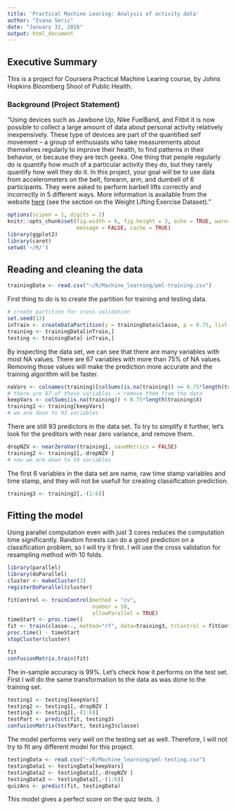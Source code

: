 ```yaml
---
title: 'Practical Machine Learing: Analysis of activity data'
author: "Ivana Seric"
date: "January 31, 2016"
output: html_document
---
```



## Executive Summary

This is a project for Coursera Practical Machine Learing course, by Johns Hopkins Bloomberg Shool of Public Health. 

### Background (Project Statement)
"Using devices such as Jawbone Up, Nike FuelBand, and Fitbit it is now possible to collect a large amount of data about personal activity relatively inexpensively. These type of devices are part of the quantified self movement – a group of enthusiasts who take measurements about themselves regularly to improve their health, to find patterns in their behavior, or because they are tech geeks. One thing that people regularly do is quantify how much of a particular activity they do, but they rarely quantify how well they do it. In this project, your goal will be to use data from accelerometers on the belt, forearm, arm, and dumbell of 6 participants. They were asked to perform barbell lifts correctly and incorrectly in 5 different ways. More information is available from the website [here](http://groupware.les.inf.puc-rio.br/har) (see the section on the Weight Lifting Exercise Dataset). "


```r
options(scipen = 1, digits = 2)
knitr::opts_chunk$set(fig.width = 6, fig.height = 3, echo = TRUE, warning = FALSE, 
                      message = FALSE, cache = TRUE)
library(ggplot2)
library(caret)
setwd('~/R/')
```

## Reading and cleaning the data

```r
trainingData <- read.csv("~/R/Machine_learning/pml-training.csv")
```

First thing to do is to create the partition for training and testing data. 

```r
# create partition for cross validation
set.seed(13)
inTrain <- createDataPartition(y = trainingData$classe, p = 0.75, list = FALSE)
training <- trainingData[inTrain,]
testing <- trainingData[-inTrain,]
```

By inspecting the data set, we can see that there are many variables with most NA values. There are 67 variables with more than 75% of NA values. Removing those values will make the prediction more accurate and the training algorithm will be faster. 

```r
naVars <- colnames(training)[colSums(is.na(training)) >= 0.75*length(training$X)]
# there are 67 of those variables -> remove them from the data
keepVars <- colSums(is.na(training)) < 0.75*length(training$X)
training1 <- training[keepVars]
# we are down to 93 variables
```

There are still 93 predictors in the data set. To try to simplify it further, let's look for the preditors with near zero variance, and remove them. 

```r
dropNZV <- nearZeroVar(training1, saveMetrics = FALSE)
training2 <- training1[,-dropNZV ]
# now we are down to 59 variables
```

The first 6 variables in the data set are name, raw time stamp variables and time stamp, and they will not be usefull for creating classification prediction.

```r
training3 <- training2[,-(1:6)]
```

## Fitting the model
 
Using parallel computation even with just 3 cores reduces the computation time significantly. Random forests can do a good prediction on a classification problem, so I will try it first. I will use the cross validation for resampling method with 10 folds. 

```r
library(parallel)
library(doParallel)
cluster <- makeCluster(3) 
registerDoParallel(cluster)

fitControl <- trainControl(method = "cv",
                           number = 10,
                           allowParallel = TRUE)
timeStart <- proc.time()
fit <- train(classe~., method="rf", data=training3, trControl = fitControl)
proc.time() - timeStart
stopCluster(cluster)
```

```r
fit
confusionMatrix.train(fit)
```

The in-sample accuracy is 99%. Let's check how it performs on the test set. First I will do the same transformation to the data as was done to the training set.

```r
testing1 <- testing[keepVars]
testing2 <- testing1[,-dropNZV ]
testing3 <- testing2[,-(1:6)]
testPart <- predict(fit, testing3)
confusionMatrix(testPart, testing3$classe)
```

The model performs very well on the testing set as well. Therefore, I will not try to fit any different model for this project. 

```r
testingData <- read.csv("~/R/Machine_learning/pml-testing.csv")
testingData1 <- testingData[keepVars]
testingData2 <- testingData1[,-dropNZV ]
testingData3 <- testingData2[,-(1:6)]
quizAns <- predict(fit, testingData)
```

This model gives a perfect score on the quiz tests. :)


